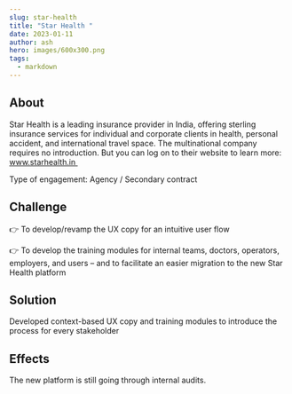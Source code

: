 ```yaml
---
slug: star-health
title: "Star Health "
date: 2023-01-11
author: ash
hero: images/600x300.png
tags:
  - markdown
---
```

## About

Star Health is a leading insurance provider in India, offering sterling insurance services for individual and corporate clients in health, personal accident, and international travel space. The multinational company requires no introduction. But you can log on to their website to learn more: www.starhealth.in 

Type of engagement: Agency / Secondary contract 

## Challenge 

👉 To develop/revamp the UX copy for an intuitive user flow

👉 To develop the training modules for internal teams, doctors, operators, employers, and users – and to facilitate an easier migration to the new Star Health platform

## Solution 

Developed context-based UX copy and training modules to introduce the process for every stakeholder 

## Effects 

The new platform is still going through internal audits.
